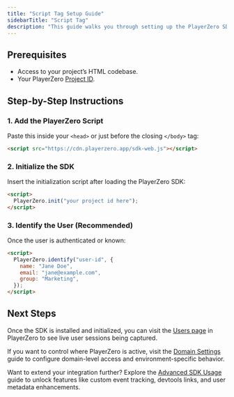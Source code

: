 ```yaml
---
title: "Script Tag Setup Guide"
sidebarTitle: "Script Tag"
description: "This guide walks you through setting up the PlayerZero SDK using a script tag to start monitoring and improving your frontend applications."
---
```


## Prerequisites
- Access to your project’s HTML codebase.
- Your PlayerZero [Project ID](https://go.playerzero.app/setting/web).

## Step-by-Step Instructions

### 1. Add the PlayerZero Script

Paste this inside your `<head>` or just before the closing `</body>` tag:

```html
<script src="https://cdn.playerzero.app/sdk-web.js"></script>
```
### 2. Initialize the SDK

Insert the initialization script after loading the PlayerZero SDK:

```html
<script>
  PlayerZero.init("your project id here");
</script>
```

### 3. Identify the User (Recommended)

Once the user is authenticated or known:

```html
<script>
  PlayerZero.identify("user-id", {
    name: "Jane Doe",
    email: "jane@example.com",
    group: "Marketing",
  });
</script>
```

## Next Steps

Once the SDK is installed and initialized, you can visit the [Users page](https://go.playerzero.app/users) in PlayerZero to see live user sessions being captured.

If you want to control where PlayerZero is active, visit the [Domain Settings](/developer-guide/configuration-guides/capturing-user-sessions/domain-settings) guide to configure domain-level access and environment-specific behavior.

Want to extend your integration further? Explore the [Advanced SDK Usage](/developer-guide/configuration-guides/capturing-user-sessions/advanced-usage) guide to unlock features like custom event tracking, devtools links, and user metadata enhancements.
